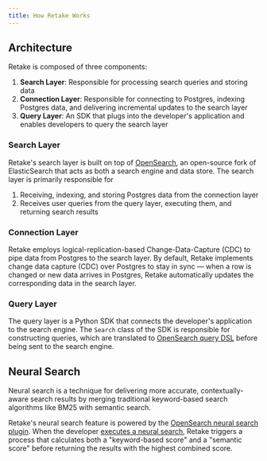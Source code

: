 ```yaml
---
title: How Retake Works
---
```


## Architecture

Retake is composed of three components:

1. **Search Layer**: Responsible for processing search queries and storing data
2. **Connection Layer**: Responsible for connecting to Postgres, indexing Postgres data, and delivering incremental updates
   to the search layer
3. **Query Layer**: An SDK that plugs into the developer's application and enables developers to query the search layer

### Search Layer

Retake's search layer is built on top of [OpenSearch](https://opensearch.org/), an open-source fork of ElasticSearch
that acts as both a search engine and data store. The search layer is primarily responsible for

1. Receiving, indexing, and storing Postgres data from the connection layer
2. Receives user queries from the query layer, executing them, and returning search results

### Connection Layer

Retake employs logical-replication-based Change-Data-Capture (CDC) to pipe data from Postgres to the search layer. By default, Retake implements change data capture (CDC)
over Postgres to stay in sync — when a row is changed or new data arrives in Postgres, Retake automatically updates
the corresponding data in the search layer.

### Query Layer

The query layer is a Python SDK that connects the developer's application to the search engine. The `Search` class
of the SDK is responsible for constructing queries, which are translated to [OpenSearch query DSL](https://opensearch.org/docs/latest/query-dsl/)
before being sent to the search engine.

## Neural Search

Neural search is a technique for delivering more accurate, contextually-aware search results by merging traditional
keyword-based search algorithms like BM25 with semantic search.

Retake's neural search feature is powered by the [OpenSearch neural search plugin](https://opensearch.org/docs/latest/search-plugins/neural-search/).
When the developer [executes a neural search](/search/neural), Retake triggers a process that calculates both a "keyword-based score" and a
"semantic score" before returning the results with the highest combined score.
